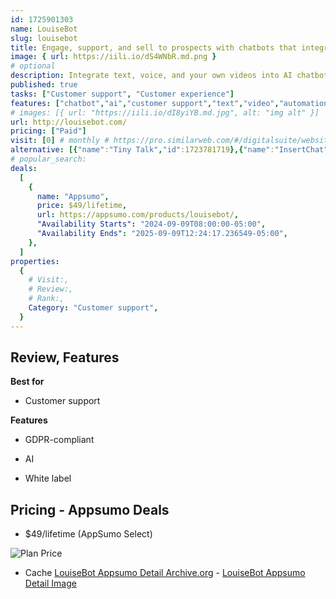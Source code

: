 ```yaml
---
id: 1725901303
name: LouiseBot
slug: louisebot
title: Engage, support, and sell to prospects with chatbots that integrate text, voice, and your own videos
image: { url: https://iili.io/dS4WNbR.md.png }
# optional
description: Integrate text, voice, and your own videos into AI chatbots without coding a thingReel in new site visitors with interactive video pop-ups ready to engage, support, and sell
published: true
tasks: ["Customer support", "Customer experience"]
features: ["chatbot","ai","customer support","text","video","automation"]
# images: [{ url: "https://iili.io/dI8yiYB.md.jpg", alt: "img alt" }]
url: http://louisebot.com/
pricing: ["Paid"]
visit: [0] # monthly # https://pro.similarweb.com/#/digitalsuite/websiteanalysis/home
alternative: [{"name":"Tiny Talk","id":1723781719},{"name":"InsertChat","id":1723698116},{"name":"ChatMaxima","id":1723781749},{"name":"mevo","id":1723782085},{"name":"ChatBees","id":1723007043},{"name":"typebot.io","id":1723144758},{"name":"ChatScribe Pro","id":1722485322},{"name":"Versabot","id":1723782205},{"name":"typebot.io","id":1722762065},{"name":"AI Toolbar","id":1724117511}]
# popular_search:
deals:
  [
    {
      name: "Appsumo",
      price: $49/lifetime,
      url: https://appsumo.com/products/louisebot/,
      "Availability Starts": "2024-09-09T08:00:00-05:00",
      "Availability Ends": "2025-09-09T12:24:17.236549-05:00",
    },
  ]
properties:
  {
    # Visit:,
    # Review:,
    # Rank:,
    Category: "Customer support",
  }
---
```


## Review, Features

 

**Best for**

- Customer support

**Features**

- GDPR-compliant

- AI

- White label

## Pricing - Appsumo Deals

- $49/lifetime (AppSumo Select)

<Img src="https://iili.io/dS63UD7.png" alt="Plan Price" />

- Cache [LouiseBot Appsumo Detail Archive.org](https://web.archive.org/web/*/https://appsumo.com/products/louisebot/) - [LouiseBot Appsumo Detail Image](https://iili.io/dS6FqbI.png)
